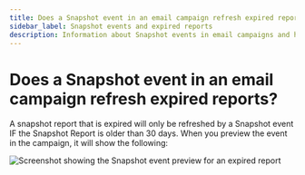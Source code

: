 ```yaml
---
title: Does a Snapshot event in an email campaign refresh expired reports?
sidebar_label: Snapshot events and expired reports
description: Information about Snapshot events in email campaigns and how they affect expired reports
---
```


# Does a Snapshot event in an email campaign refresh expired reports?

A snapshot report that is expired will only be refreshed by a Snapshot event IF the Snapshot Report is older than 30 days. When you preview the event in the campaign, it will show the following:

![Screenshot showing the Snapshot event preview for an expired report](./img/snapshot-report-faqs/snapshot-campaign-expired-report.png)